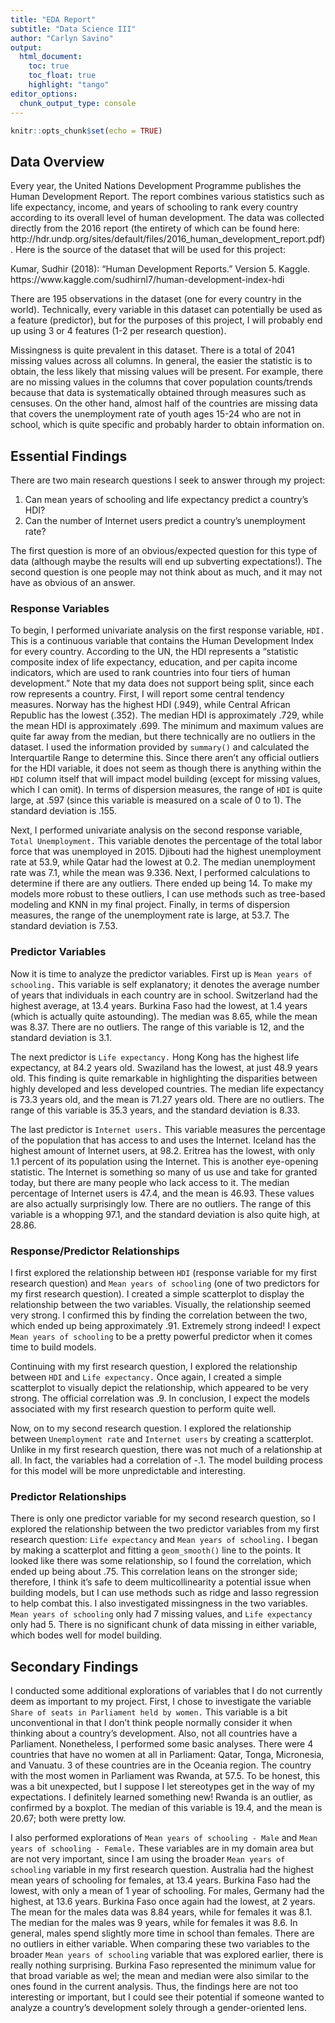 ```yaml
---
title: "EDA Report"
subtitle: "Data Science III" 
author: "Carlyn Savino"
output:
  html_document:
    toc: true
    toc_float: true
    highlight: "tango"
editor_options: 
  chunk_output_type: console
---
```


```r
knitr::opts_chunk$set(echo = TRUE)
```

## Data Overview


Every year, the United Nations Development Programme publishes the Human Development Report. The report combines various statistics such as life expectancy, income, and years of schooling to rank every country according to its overall level of human development. The data was collected directly from the 2016 report (the entirety of which can be found here: http://hdr.undp.org/sites/default/files/2016_human_development_report.pdf). Here is the source of the dataset that will be used for this project:


Kumar, Sudhir (2018): "Human Development Reports." Version 5. Kaggle. https://www.kaggle.com/sudhirnl7/human-development-index-hdi


There are 195 observations in the dataset (one for every country in the world). Technically, every variable in this dataset can potentially be used as a feature (predictor), but for the purposes of this project, I will probably end up using 3 or 4 features (1-2 per research question).


Missingness is quite prevalent in this dataset. There is a total of 2041 missing values across all columns. In general, the easier the statistic is to obtain, the less likely that missing values will be present. For example, there are no missing values in the columns that cover population counts/trends because that data is systematically obtained through measures such as censuses. On the other hand, almost half of the countries are missing data that covers the unemployment rate of youth ages 15-24 who are not in school, which is quite specific and probably harder to obtain information on.


## Essential Findings


There are two main research questions I seek to answer through my project:

1) Can mean years of schooling and life expectancy predict a country's HDI?
2) Can the number of Internet users predict a country's unemployment rate?


The first question is more of an obvious/expected question for this type of data (although maybe the results will end up subverting expectations!). The second question is one people may not think about as much, and it may not have as obvious of an answer.

### Response Variables


To begin, I performed univariate analysis on the first response variable, `HDI.` This is a continuous variable that contains the Human Development Index for every country. According to the UN, the HDI represents a "statistic composite index of life expectancy, education, and per capita income indicators, which are used to rank countries into four tiers of human development." Note that my data does not support being split, since each row represents a country. First, I will report some central tendency measures. Norway has the highest HDI (.949), while Central African Republic has the lowest (.352). The median HDI is approximately .729, while the mean HDI is approximately .699. The minimum and maximum values are quite far away from the median, but there technically are no outliers in the dataset. I used the information provided by `summary()` and calculated the Interquartile Range to determine this. Since there aren't any official outliers for the HDI variable, it does not seem as though there is anything within the `HDI` column itself that will impact model building (except for missing values, which I can omit). In terms of dispersion measures, the range of `HDI` is quite large, at .597 (since this variable is measured on a scale of 0 to 1). The standard deviation is .155.


Next, I performed univariate analysis on the second response variable, `Total Unemployment.` This variable denotes the percentage of the total labor force that was unemployed in 2015. Djibouti had the highest unemployment rate at 53.9, while Qatar had the lowest at 0.2. The median unemployment rate was 7.1, while the mean was 9.336. Next, I performed calculations to determine if there are any outliers. There ended up being 14. To make my models more robust to these outliers, I can use methods such as tree-based modeling and KNN in my final project. Finally, in terms of dispersion measures, the range of the unemployment rate is large, at 53.7. The standard deviation is 7.53.


### Predictor Variables


Now it is time to analyze the predictor variables. First up is `Mean years of schooling.` This variable is self explanatory; it denotes the average number of years that individuals in each country are in school. Switzerland had the highest average, at 13.4 years. Burkina Faso had the lowest, at 1.4 years (which is actually quite astounding). The median was 8.65, while the mean was 8.37. There are no outliers. The range of this variable is 12, and the standard deviation is 3.1.


The next predictor is `Life expectancy.` Hong Kong has the highest life expectancy, at 84.2 years old. Swaziland has the lowest, at just 48.9 years old. This finding is quite remarkable in highlighting the disparities between highly developed and less developed countries. The median life expectancy is 73.3 years old, and the mean is 71.27 years old. There are no outliers. The range of this variable is 35.3 years, and the standard deviation is 8.33.


The last predictor is `Internet users.` This variable measures the percentage of the population that has access to and uses the Internet. Iceland has the highest amount of Internet users, at 98.2. Eritrea has the lowest, with only 1.1 percent of its population using the Internet. This is another eye-opening statistic. The Internet is something so many of us use and take for granted today, but there are many people who lack access to it. The median percentage of Internet users is 47.4, and the mean is 46.93. These values are also actually surprisingly low. There are no outliers. The range of this variable is a whopping 97.1, and the standard deviation is also quite high, at 28.86.


### Response/Predictor Relationships

I first explored the relationship between `HDI` (response variable for my first research question) and `Mean years of schooling` (one of two predictors for my first research question). I created a simple scatterplot to display the relationship between the two variables. Visually, the relationship seemed very strong. I confirmed this by finding the correlation between the two, which ended up being approximately .91. Extremely strong indeed! I expect `Mean years of schooling` to be a pretty powerful predictor when it comes time to build models.


Continuing with my first research question, I explored the relationship between `HDI` and `Life expectancy.` Once again, I created a simple scatterplot to visually depict the relationship, which appeared to be very strong. The official correlation was .9. In conclusion, I expect the models associated with my first research question to perform quite well.


Now, on to my second research question. I explored the relationship between `Unemployment rate` and `Internet users` by creating a scatterplot. Unlike in my first research question, there was not much of a relationship at all. In fact, the variables had a correlation of -.1. The model building process for this model will be more unpredictable and interesting.


### Predictor Relationships

There is only one predictor variable for my second research question, so I explored the relationship between the two predictor variables from my first research question: `Life expectancy` and `Mean years of schooling.` I began by making a scatterplot and fitting a `geom_smooth()` line to the points. It looked like there was some relationship, so I found the correlation, which ended up being about .75. This correlation leans on the stronger side; therefore, I think it's safe to deem multicollinearity a potential issue when building models, but I can use methods such as ridge and lasso regression to help combat this. I also investigated missingness in the two variables. `Mean years of schooling` only had 7 missing values, and `Life expectancy` only had 5. There is no significant chunk of data missing in either variable, which bodes well for model building.


## Secondary Findings


I conducted some additional explorations of variables that I do not currently deem as important to my project. First, I chose to investigate the variable `Share of seats in Parliament held by women.` This variable is a bit unconventional in that I don't think people normally consider it when thinking about a country's development. Also, not all countries have a Parliament. Nonetheless, I performed some basic analyses. There were 4 countries that have no women at all in Parliament: Qatar, Tonga, Micronesia, and Vanuatu. 3 of these countries are in the Oceania region. The country with the most women in Parliament was Rwanda, at 57.5. To be honest, this was a bit unexpected, but I suppose I let stereotypes get in the way of my expectations. I definitely learned something new! Rwanda is an outlier, as confirmed by a boxplot. The median of this variable is 19.4, and the mean is 20.67; both were pretty low.


I also performed explorations of `Mean years of schooling - Male` and `Mean years of schooling - Female.` These variables are in my domain area but are not very important, since I am using the broader `Mean years of schooling` variable in my first research question. Australia had the highest mean years of schooling for females, at 13.4 years. Burkina Faso had the lowest, with only a mean of 1 year of schooling. For males, Germany had the highest, at 13.6 years. Burkina Faso once again had the lowest, at 2 years. The mean for the males data was 8.84 years, while for females it was 8.1. The median for the males was 9 years, while for females it was 8.6. In general, males spend slightly more time in school than females. There are no outliers in either variable. When comparing these two variables to the broader `Mean years of schooling` variable that was explored earlier, there is really nothing surprising. Burkina Faso represented the minimum value for that broad variable as wel; the mean and median were also similar to the ones found in the current analysis. Thus, the findings here are not too interesting or important, but I could see their potential if someone wanted to analyze a country's development solely through a gender-oriented lens.


